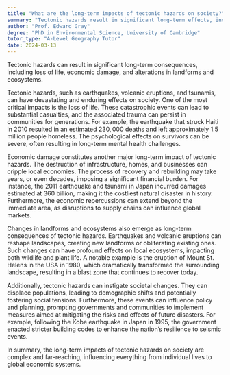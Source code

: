 ```yaml
---
title: "What are the long-term impacts of tectonic hazards on society?"
summary: "Tectonic hazards result in significant long-term effects, including loss of life, economic damage, and alterations to landforms and ecosystems."
author: "Prof. Edward Gray"
degree: "PhD in Environmental Science, University of Cambridge"
tutor_type: "A-Level Geography Tutor"
date: 2024-03-13
---
```


Tectonic hazards can result in significant long-term consequences, including loss of life, economic damage, and alterations in landforms and ecosystems.

Tectonic hazards, such as earthquakes, volcanic eruptions, and tsunamis, can have devastating and enduring effects on society. One of the most critical impacts is the loss of life. These catastrophic events can lead to substantial casualties, and the associated trauma can persist in communities for generations. For example, the earthquake that struck Haiti in 2010 resulted in an estimated $230,000$ deaths and left approximately $1.5$ million people homeless. The psychological effects on survivors can be severe, often resulting in long-term mental health challenges.

Economic damage constitutes another major long-term impact of tectonic hazards. The destruction of infrastructure, homes, and businesses can cripple local economies. The process of recovery and rebuilding may take years, or even decades, imposing a significant financial burden. For instance, the 2011 earthquake and tsunami in Japan incurred damages estimated at $360$ billion, making it the costliest natural disaster in history. Furthermore, the economic repercussions can extend beyond the immediate area, as disruptions to supply chains can influence global markets.

Changes in landforms and ecosystems also emerge as long-term consequences of tectonic hazards. Earthquakes and volcanic eruptions can reshape landscapes, creating new landforms or obliterating existing ones. Such changes can have profound effects on local ecosystems, impacting both wildlife and plant life. A notable example is the eruption of Mount St. Helens in the USA in 1980, which dramatically transformed the surrounding landscape, resulting in a blast zone that continues to recover today.

Additionally, tectonic hazards can instigate societal changes. They can displace populations, leading to demographic shifts and potentially fostering social tensions. Furthermore, these events can influence policy and planning, prompting governments and communities to implement measures aimed at mitigating the risks and effects of future disasters. For example, following the Kobe earthquake in Japan in 1995, the government enacted stricter building codes to enhance the nation’s resilience to seismic events.

In summary, the long-term impacts of tectonic hazards on society are complex and far-reaching, influencing everything from individual lives to global economic systems.
    